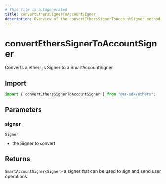 ```yaml
---
# This file is autogenerated
title: convertEthersSignerToAccountSigner
description: Overview of the convertEthersSignerToAccountSigner method
---
```


# convertEthersSignerToAccountSigner

Converts a ethers.js Signer to a SmartAccountSigner

## Import

```ts
import { convertEthersSignerToAccountSigner } from "@aa-sdk/ethers";
```

## Parameters

### signer

`Signer`

- the Signer to convert

## Returns

`SmartAccountSigner<Signer>`
a signer that can be used to sign and send user operations
